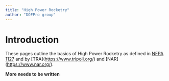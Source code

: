 ```yaml
---
title: "High Power Rocketry"
author: "DOFPro group"
---
```


# Introduction

These pages outline the basics of High Power Rocketry as defined in [NFPA 1127](https://www.nfpa.org/codes-and-standards/1/nfpa-1/2/nfpa-1127) and by \[TRA\](<https://www.tripoli.org/>) and \[NAR\](<https://www.nar.org/>).

**More needs to be written**
